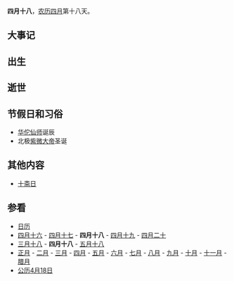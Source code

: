 {{Lunar04Calendar}}
'''四月十八'''，[[农历|农历]][[四月_(农历)|四月]]第十八天。

==大事记==

==出生==

==逝世==

==节假日和习俗==
*[[华佗|华佗仙师]]诞辰
*北极[[紫微大帝|紫微大帝]]圣诞

==其他内容==
*[[十斋日|十斋日]]

==参看==
*[[历史上的今天|日历]]
*[[四月十六|四月十六]] - [[四月十七|四月十七]] - '''四月十八''' - [[四月十九|四月十九]] - [[四月二十|四月二十]] 
*[[三月十八|三月十八]] - '''四月十八''' - [[五月十八|五月十八]]
*[[正月|正月]] - [[二月_(农历)|二月]] - [[三月_(农历)|三月]] - [[四月_(农历)|四月]] - [[五月_(农历)|五月]] - [[六月_(农历)|六月]] - [[七月_(农历)|七月]] - [[八月_(农历)|八月]] - [[九月_(农历)|九月]] - [[十月_(农历)|十月]] - [[十一月_(农历)|十一月]] - [[腊月|腊月]]
*[[公历|公历]][[4月18日|4月18日]]